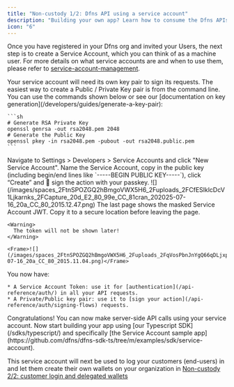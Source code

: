 ```yaml
---
title: "Non-custody 1/2: Dfns API using a service account"
description: "Building your own app? Learn how to consume the Dfns APIs using a Service Account."
icon: "6"
---
```


Once you have registered in your Dfns org and invited your Users, the next step is to create a Service Account, which you can think of as a machine user. For more details on what service accounts are and when to use them, please refer to [service-account-management](/api-reference/auth/service-accounts).

<Steps>
  <Step title="Prepare a key pair">
    Your service account will need its own key pair to sign its requests. The easiest way to create a Public / Private Key pair is from the command line. You can use the commands shown below or see our [documentation on key generation](/developers/guides/generate-a-key-pair):

    ```sh
    # Generate RSA Private Key
    openssl genrsa -out rsa2048.pem 2048
    # Generate the Public Key
    openssl pkey -in rsa2048.pem -pubout -out rsa2048.public.pem
    ```
  </Step>

  <Step title="Create the Service Account">
    Navigate to Settings > Developers > Service Accounts and click "New Service Account". Name the Service Account, copy in the public key (including begin/end lines like `-----BEGIN PUBLIC KEY-----`), click “Create” and 🔑 sign the action with your passkey.
    <Frame>![](/images/spaces_2FtnSPOZGQ2hBmgoVWX5H6_2Fuploads_2FCfESlklcDcV1Ljkarnks_2FCapture_20d_E2_80_99e_CC_81cran_202025-07-16_20a_CC_80_2015.12.47.png)</Frame>
  </Step>

  <Step title="Store your Service Account authentication token">
    The last page shows the masked Service Account JWT. Copy it to a secure location before leaving the page.

    <Warning>
      The token will not be shown later!
    </Warning>

    <Frame>![](/images/spaces_2FtnSPOZGQ2hBmgoVWX5H6_2Fuploads_2FqVosPbnJnYgQ66qDLjxp_2FCapture_20d_E2_80_99e_CC_81cran_202025-07-16_20a_CC_80_2015.11.04.png)</Frame>
  </Step>

  <Step title="Use the Service Account">
    You now have:

    * A Service Account Token: use it for [authentication](/api-reference/auth/) in all your API requests.
    * A Private/Public key pair: use it to [sign your action](/api-reference/auth/signing-flows) requests.
  </Step>
</Steps>

<Check>
  Congratulations! You can now make server-side API calls using your service account. Now start building your app using [our Typescript SDK](/sdks/typescript/) and specifically [the Service Account sample app](https://github.com/dfns/dfns-sdk-ts/tree/m/examples/sdk/service-account).
</Check>

This service account will next be used to log your customers (end-users) in and let them create their own wallets on your organization in <Icon icon="7" />[Non-custody 2/2: customer login and delegated wallets](/introduction/quickstart/7-non-custody-2-2-customer-login-and-delegated-wallets)
